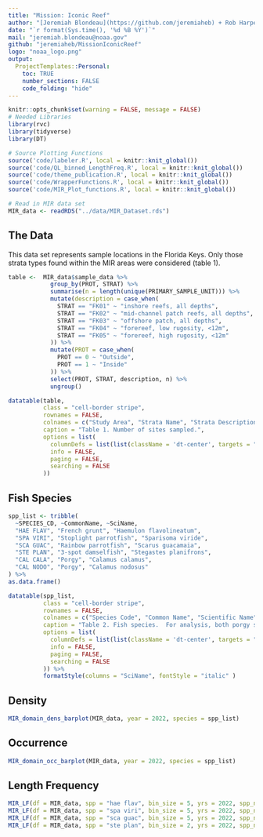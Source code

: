 ```yaml
---
title: "Mission: Iconic Reef"
author: "[Jeremiah Blondeau](https://github.com/jeremiaheb) + Rob Harper"
date: "`r format(Sys.time(), '%d %B %Y')`"
mail: "jeremiah.blondeau@noaa.gov"
github: "jeremiaheb/MissionIconicReef"
logo: "noaa_logo.png"
output:
  ProjectTemplates::Personal:
    toc: TRUE
    number_sections: FALSE
    code_folding: "hide"
---
```


```r
knitr::opts_chunk$set(warning = FALSE, message = FALSE)
# Needed Libraries
library(rvc)
library(tidyverse)
library(DT)

# Source Plotting Functions
source('code/labeler.R', local = knitr::knit_global())
source('code/QL_binned_LengthFreq.R', local = knitr::knit_global())
source('code/theme_publication.R', local = knitr::knit_global())
source('code/WrapperFunctions.R', local = knitr::knit_global())
source('code/MIR_Plot_functions.R', local = knitr::knit_global())

# Read in MIR data set
MIR_data <- readRDS("../data/MIR_Dataset.rds")
```

## The Data

This data set represents sample locations in the Florida Keys. Only those strata types found within the MIR areas were considered (table 1).

```r
table <-  MIR_data$sample_data %>%
            group_by(PROT, STRAT) %>%
            summarise(n = length(unique(PRIMARY_SAMPLE_UNIT))) %>%
            mutate(description = case_when(
              STRAT == "FK01" ~ "inshore reefs, all depths",
              STRAT == "FK02" ~ "mid-channel patch reefs, all depths",
              STRAT == "FK03" ~ "offshore patch, all depths",
              STRAT == "FK04" ~ "forereef, low rugosity, <12m",
              STRAT == "FK05" ~ "forereef, high rugosity, <12m"
            )) %>%
            mutate(PROT = case_when(
              PROT == 0 ~ "Outside",
              PROT == 1 ~ "Inside"
            )) %>% 
            select(PROT, STRAT, description, n) %>%
            ungroup()

datatable(table, 
          class = "cell-border stripe", 
          rownames = FALSE,
          colnames = c("Study Area", "Strata Name", "Strata Description", "Sample Number"),
          caption = "Table 1. Number of sites sampled.",
          options = list(
            columnDefs = list(list(className = 'dt-center', targets = "_all")),
            info = FALSE,
            paging = FALSE,
            searching = FALSE
          ))

```

## Fish Species

```r
spp_list <- tribble(
  ~SPECIES_CD, ~CommonName, ~SciName,
  "HAE FLAV", "French grunt", "Haemulon flavolineatum",
  "SPA VIRI", "Stoplight parrotfish", "Sparisoma viride",
  "SCA GUAC", "Rainbow parrotfish", "Scarus guacamaia", 
  "STE PLAN", "3-spot damselfish", "Stegastes planifrons",
  "CAL CALA", "Porgy", "Calamus calamus",
  "CAL NODO", "Porgy", "Calamus nodosus"
) %>%
as.data.frame()

datatable(spp_list,
          class = "cell-border stripe",
          rownames = FALSE,
          colnames = c("Species Code", "Common Name", "Scientific Name"),
          caption = "Table 2. Fish species.  For analysis, both porgy species were combined ",
          options = list(
            columnDefs = list(list(className = 'dt-center', targets = "_all")),
            info = FALSE,
            paging = FALSE,
            searching = FALSE
          )) %>%
          formatStyle(columns = "SciName", fontStyle = "italic" )
```


## Density

```r
MIR_domain_dens_barplot(MIR_data, year = 2022, species = spp_list)
```

## Occurrence

```r
MIR_domain_occ_barplot(MIR_data, year = 2022, species = spp_list)
```

## Length Frequency

```r
MIR_LF(df = MIR_data, spp = "hae flav", bin_size = 5, yrs = 2022, spp_name = "French grunt")
MIR_LF(df = MIR_data, spp = "spa viri", bin_size = 5, yrs = 2022, spp_name = "Stoplight parrotfish")
MIR_LF(df = MIR_data, spp = "sca guac", bin_size = 5, yrs = 2022, spp_name = "Rainbow parrotfish")
MIR_LF(df = MIR_data, spp = "ste plan", bin_size = 2, yrs = 2022, spp_name = "3-spot damselfish")
```
